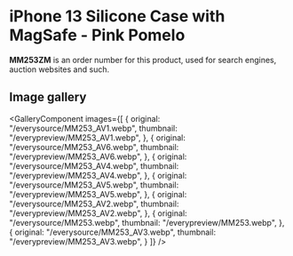 
# iPhone 13 Silicone Case with MagSafe - Pink Pomelo

<Callout type='info' emoji='👉🏻'>**MM253ZM** is an order number for this product, used for search engines, auction websites and such.</Callout>

## Image gallery

<GalleryComponent
    images={[
      {
        original: "/everysource/MM253_AV1.webp",
        thumbnail: "/everypreview/MM253_AV1.webp",
      },
      {
        original: "/everysource/MM253_AV6.webp",
        thumbnail: "/everypreview/MM253_AV6.webp",
      },
      {
        original: "/everysource/MM253_AV4.webp",
        thumbnail: "/everypreview/MM253_AV4.webp",
      },
      {
        original: "/everysource/MM253_AV5.webp",
        thumbnail: "/everypreview/MM253_AV5.webp",
      },
      {
        original: "/everysource/MM253_AV2.webp",
        thumbnail: "/everypreview/MM253_AV2.webp",
      },
      {
        original: "/everysource/MM253.webp",
        thumbnail: "/everypreview/MM253.webp",
      },
      {
        original: "/everysource/MM253_AV3.webp",
        thumbnail: "/everypreview/MM253_AV3.webp",
      }
    ]}
  />
